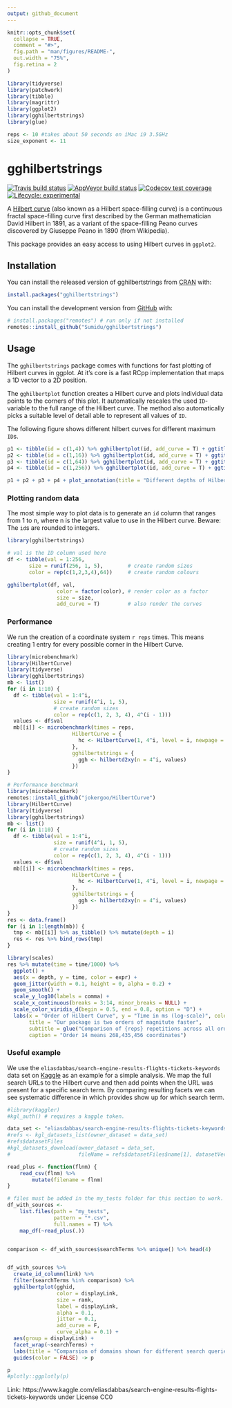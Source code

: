 ```yaml
---
output: github_document
---
```


<!-- README.md is generated from README.Rmd. Please edit that file -->

```r
knitr::opts_chunk$set(
  collapse = TRUE,
  comment = "#>",
  fig.path = "man/figures/README-",
  out.width = "75%",
  fig.retina = 2
)

library(tidyverse)
library(patchwork)
library(tibble)
library(magrittr)
library(ggplot2)
library(gghilbertstrings)
library(glue)

reps <- 10 #takes about 50 seconds on iMac i9 3.5GHz
size_exponent <- 11
```

# gghilbertstrings

<!-- badges: start -->
[![Travis build status](https://travis-ci.com/Sumidu/gghilbertstrings.svg?branch=master)](https://travis-ci.com/Sumidu/gghilbertstrings)
[![AppVeyor build status](https://ci.appveyor.com/api/projects/status/github/Sumidu/gghilbertstrings?branch=master&svg=true)](https://ci.appveyor.com/project/Sumidu/gghilbertstrings)
[![Codecov test coverage](https://codecov.io/gh/Sumidu/gghilbertstrings/branch/master/graph/badge.svg)](https://codecov.io/gh/Sumidu/gghilbertstrings?branch=master)
[![Lifecycle: experimental](https://img.shields.io/badge/lifecycle-experimental-orange.svg)](https://www.tidyverse.org/lifecycle/#experimental)
<!-- badges: end -->

A [Hilbert curve](https://en.wikipedia.org/wiki/Hilbert_curve) (also known as a Hilbert space-filling curve) is a continuous fractal space-filling curve first described by the German mathematician David Hilbert in 1891, as a variant of the space-filling Peano curves discovered by Giuseppe Peano in 1890 (from Wikipedia).

This package provides an easy access to using Hilbert curves in `ggplot2`. 

## Installation


You can install the released version of gghilbertstrings from [CRAN](https://CRAN.R-project.org) with:

``` r
install.packages("gghilbertstrings")
```

You can install the development version from [GitHub](https://github.com/) with:

``` r
# install.packages("remotes") # run only if not installed
remotes::install_github("Sumidu/gghilbertstrings")
```
## Usage

The `gghilbertstrings` package comes with functions for fast plotting of Hilbert curves in ggplot. At it's core is a fast RCpp implementation that maps a 1D vector to a 2D position.

The `gghilbertplot` function creates a Hilbert curve and plots individual data points to the corners of this plot. It automatically rescales the used `ID`-variable to the full range of the Hilbert curve. The method also automatically picks a suitable level of detail able to represent all values of `ID`.

The following figure shows different hilbert curves for different maximum `ID`s.
```r
p1 <- tibble(id = c(1,4)) %>% gghilbertplot(id, add_curve = T) + ggtitle("n = 4") +  theme_void()
p2 <- tibble(id = c(1,16)) %>% gghilbertplot(id, add_curve = T) + ggtitle("n = 16")  + theme_void()
p3 <- tibble(id = c(1,64)) %>% gghilbertplot(id, add_curve = T) + ggtitle("n = 64")  + theme_void()
p4 <- tibble(id = c(1,256)) %>% gghilbertplot(id, add_curve = T) + ggtitle("n = 256")  + theme_void()

p1 + p2 + p3 + p4 + plot_annotation(title = "Different depths of Hilbert curves")
```


### Plotting random data

The most simple way to plot data is to generate an `id` column that ranges from 1 to n, where n is the largest value to use in the Hilbert curve. Beware: The `id`s are rounded to integers.

```r
library(gghilbertstrings)

# val is the ID column used here
df <- tibble(val = 1:256, 
       size = runif(256, 1, 5),        # create random sizes 
       color = rep(c(1,2,3,4),64))     # create random colours

gghilbertplot(df, val, 
                color = factor(color), # render color as a factor
                size = size, 
                add_curve = T)         # also render the curves
```


### Performance
We run the creation of a coordinate system `r reps` times. This means creating 1 entry for every possible corner in the Hilbert Curve.


```r 
library(microbenchmark)
library(HilbertCurve)
library(tidyverse)
library(gghilbertstrings)
mb <- list()
for (i in 1:10) {
  df <- tibble(val = 1:4^i,
               size = runif(4^i, 1, 5),
               # create random sizes
               color = rep(c(1, 2, 3, 4), 4^(i - 1)))
  values <- df$val
  mb[[i]] <- microbenchmark(times = reps,
                     HilbertCurve = {
                       hc <- HilbertCurve(1, 4^i, level = i, newpage = FALSE)
                     },
                     gghilbertstrings = {
                       ggh <- hilbertd2xy(n = 4^i, values)
                     })
}
```



```r

# Performance benchmark
library(microbenchmark)
remotes::install_github("jokergoo/HilbertCurve")
library(HilbertCurve)
library(tidyverse)
library(gghilbertstrings)
mb <- list()
for (i in 1:10) {
  df <- tibble(val = 1:4^i,
               size = runif(4^i, 1, 5),
               # create random sizes
               color = rep(c(1, 2, 3, 4), 4^(i - 1)))
  values <- df$val
  mb[[i]] <- microbenchmark(times = reps,
                     HilbertCurve = {
                       hc <- HilbertCurve(1, 4^i, level = i, newpage = FALSE)
                     },
                     gghilbertstrings = {
                       ggh <- hilbertd2xy(n = 4^i, values)
                     })
}
res <- data.frame()
for (i in 1:length(mb)) {
  tmp <- mb[[i]] %>% as_tibble() %>% mutate(depth = i)  
  res <- res %>% bind_rows(tmp)
}

```

```r
library(scales)
res %>% mutate(time = time/1000) %>% 
  ggplot() + 
  aes(x = depth, y = time, color = expr) + 
  geom_jitter(width = 0.1, height = 0, alpha = 0.2) +
  geom_smooth() + 
  scale_y_log10(labels = comma) +
  scale_x_continuous(breaks = 3:14, minor_breaks = NULL) +
  scale_color_viridis_d(begin = 0.5, end = 0.8, option = "D") +
  labs(x = "Order of Hilbert Curve", y = "Time in ms (log-scale)", color = "Package",
       title = "Our package is two orders of magnitute faster",
       subtitle = glue("Comparison of {reps} repetitions across all orders."),
       caption = "Order 14 means 268,435,456 coordinates")
```



### Useful example

We use the `eliasdabbas/search-engine-results-flights-tickets-keywords` data set on [Kaggle](https://www.kaggle.com/eliasdabbas/search-engine-results-flights-tickets-keywords) as an example for a simple analysis. We map the full search URLs to the Hilbert curve and then add points when the URL was present for a specific search term. By comparing resulting facets we can see systematic difference in which provides show up for which search term.

```r
#library(kaggler)
#kgl_auth() # requires a kaggle token.

data_set <- "eliasdabbas/search-engine-results-flights-tickets-keywords"
#refs <- kgl_datasets_list(owner_dataset = data_set)
#refs$datasetFiles
#kgl_datasets_download(owner_dataset = data_set, 
#                      fileName = refs$datasetFiles$name[1], datasetVersionNumber = 14)

read_plus <- function(flnm) {
    read_csv(flnm) %>% 
        mutate(filename = flnm)
}

# files must be added in the my_tests folder for this section to work.
df_with_sources <-
    list.files(path = "my_tests", 
               pattern = "*.csv", 
               full.names = T) %>% 
    map_df(~read_plus(.))


comparison <- df_with_sources$searchTerms %>% unique() %>% head(4)


df_with_sources %>%
  create_id_column(link) %>% 
  filter(searchTerms %in% comparison) %>% 
  gghilbertplot(gghid, 
                color = displayLink, 
                size = rank,
                label = displayLink,
                alpha = 0.1,
                jitter = 0.1,
                add_curve = F,
                curve_alpha = 0.1) +
  aes(group = displayLink) +
  facet_wrap(~searchTerms) +
  labs(title = "Comparsion of domains shown for different search queries") +
  guides(color = FALSE) -> p

p
#plotly::ggplotly(p)
```

Link: https://www.kaggle.com/eliasdabbas/search-engine-results-flights-tickets-keywords under License CC0

